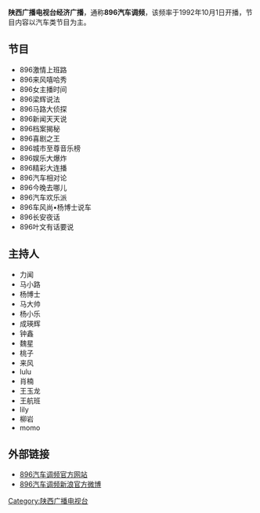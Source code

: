 {{dead end|time=2015-05-01T02:54:36+00:00}}
{{unreferenced|time=2015-05-01T02:54:36+00:00}}
{{广播电台
| 電臺名稱 = 陕西广播电视台经济广播<br />896汽车调频
| 英文名稱 = 
| 原文名称 = 
| 電臺圖片檔案 = 
| 電臺圖片尺寸 = 150px
| 電臺圖片名稱 = 
| 通称 = 汽车调频
| 缩写 =  
| 所屬國家 = {{CHN}}
| 總部所在 = {{CHN}}[[陕西省|陕西省]][[西安市|西安市]]
| 播放地區 = [[陕西省|陕西省]]
| 開播日期 = 
| 停播日期 = 
| 電臺呼號 = 汽车调频
| 类型 = 
| 宗教 = 
| 主要语言 = [[普通话|普通话]]
| 使用频段= [[FM|FM]]、[[中波|中波]]
| 電臺口號 = 
| 隶属 = [[陕西广播电视台|陕西广播电视台]]
| 擁有者 = [[陕西广播电视台|陕西广播电视台]]
| 持股者 =
| 董事长 =  
| 前電臺名稱 = 
| 被取代名稱 = 
| 前頻道呼號 = 
| 被取代呼號 =
| 集團同類頻道 = 
| 重播服務頻道 = 
| 電臺官方網站 = https://web.archive.org/web/20140917190550/http://www.sxtvs.com/sxbc/fm896/
| 無線廣播收聽地區01={{CHN}} [[陕西省|陕西省]] [[西安市|西安市]]
| 無線廣播頻道數01  = 89.6 MHz
| 無線廣播收聽地區02={{CHN}} [[陕西省|陕西省]] [[商洛市|商洛市]]
| 無線廣播頻道數02  = 603 kHz
| 有線電視供應商01= 陕西广电网络
| 有線電視頻道數01= 2频道
}}

'''陕西广播电视台经济广播'''，通称'''896汽车调频'''，该频率于1992年10月1日开播，节目内容以汽车类节目为主。

==节目==
* 896激情上班路
* 896来风嘻哈秀
* 896女主播时间
* 896梁辉说法
* 896马路大侦探
* 896新闻天天说
* 896档案揭秘
* 896喜剧之王
* 896城市至尊音乐榜
* 896娱乐大爆炸
* 896精彩大连播
* 896汽车相对论
* 896今晚去哪儿
* 896汽车欢乐派
* 896车风尚•杨博士说车
* 896长安夜话
* 896叶文有话要说

==主持人==
* 力闻
* 马小路
* 杨博士
* 马大帅
* 杨小乐
* 成瑛辉
* 钟鑫
* 魏星
* 桃子
* 来风
* lulu
* 肖楠
* 王玉龙
* 王航班
* lily
* 柳岩
* momo

== 外部链接 ==
*[https://web.archive.org/web/20140917190550/http://www.sxtvs.com/sxbc/fm896/ 896汽车调频官方网站]
*[http://weibo.com/qiche896/profile?s=6cm7D0 896汽车调频新浪官方微博] {{Wayback|url=http://weibo.com/qiche896/profile?s=6cm7D0 |date=20150524165641 }}
{{陕西广播电视台}}

[[Category:陕西广播电视台|Category:陕西广播电视台]]